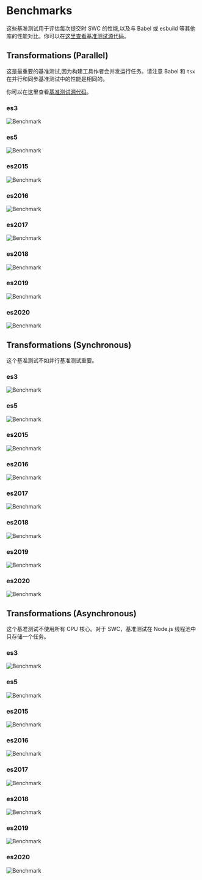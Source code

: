 
# Benchmarks

这些基准测试用于评估每次提交时 SWC 的性能,以及与 Babel 或 esbuild 等其他库的性能对比。你可以在[这里查看基准测试源代码](https://github.com/swc-project/swc/blob/main/.github/workflows/bench.yml)。

<Benchmark />

## Transformations (Parallel)

这是最重要的基准测试,因为构建工具作者会并发运行任务。请注意 Babel 和 `tsx` 在并行和同步基准测试中的性能是相同的。

你可以在这里查看[基准测试源代码](https://github.com/kdy1/benchmark-done-right)。

### es3

![Benchmark](https://raw.githubusercontent.com/kdy1/benchmark-done-right/main/images/transform/parallel/es3.png)

### es5

![Benchmark](https://raw.githubusercontent.com/kdy1/benchmark-done-right/main/images/transform/parallel/es5.png)

### es2015

![Benchmark](https://raw.githubusercontent.com/kdy1/benchmark-done-right/main/images/transform/parallel/es2015.png)

### es2016

![Benchmark](https://raw.githubusercontent.com/kdy1/benchmark-done-right/main/images/transform/parallel/es2016.png)

### es2017

![Benchmark](https://raw.githubusercontent.com/kdy1/benchmark-done-right/main/images/transform/parallel/es2017.png)

### es2018

![Benchmark](https://raw.githubusercontent.com/kdy1/benchmark-done-right/main/images/transform/parallel/es2018.png)

### es2019

![Benchmark](https://raw.githubusercontent.com/kdy1/benchmark-done-right/main/images/transform/parallel/es2019.png)

### es2020

![Benchmark](https://raw.githubusercontent.com/kdy1/benchmark-done-right/main/images/transform/parallel/es2020.png)

## Transformations (Synchronous)

这个基准测试不如并行基准测试重要。

### es3

![Benchmark](https://raw.githubusercontent.com/kdy1/benchmark-done-right/main/images/transform/sync/es3.png)

### es5

![Benchmark](https://raw.githubusercontent.com/kdy1/benchmark-done-right/main/images/transform/sync/es5.png)

### es2015

![Benchmark](https://raw.githubusercontent.com/kdy1/benchmark-done-right/main/images/transform/sync/es2015.png)

### es2016

![Benchmark](https://raw.githubusercontent.com/kdy1/benchmark-done-right/main/images/transform/sync/es2016.png)

### es2017

![Benchmark](https://raw.githubusercontent.com/kdy1/benchmark-done-right/main/images/transform/sync/es2017.png)

### es2018

![Benchmark](https://raw.githubusercontent.com/kdy1/benchmark-done-right/main/images/transform/sync/es2018.png)

### es2019

![Benchmark](https://raw.githubusercontent.com/kdy1/benchmark-done-right/main/images/transform/sync/es2019.png)

### es2020

![Benchmark](https://raw.githubusercontent.com/kdy1/benchmark-done-right/main/images/transform/sync/es2020.png)

## Transformations (Asynchronous)

这个基准测试不使用所有 CPU 核心。对于 SWC，基准测试在 Node.js 线程池中只存储一个任务。

### es3

![Benchmark](https://raw.githubusercontent.com/kdy1/benchmark-done-right/main/images/transform/async/es3.png)

### es5

![Benchmark](https://raw.githubusercontent.com/kdy1/benchmark-done-right/main/images/transform/async/es5.png)

### es2015

![Benchmark](https://raw.githubusercontent.com/kdy1/benchmark-done-right/main/images/transform/async/es2015.png)

### es2016

![Benchmark](https://raw.githubusercontent.com/kdy1/benchmark-done-right/main/images/transform/async/es2016.png)

### es2017

![Benchmark](https://raw.githubusercontent.com/kdy1/benchmark-done-right/main/images/transform/async/es2017.png)

### es2018

![Benchmark](https://raw.githubusercontent.com/kdy1/benchmark-done-right/main/images/transform/async/es2018.png)

### es2019

![Benchmark](https://raw.githubusercontent.com/kdy1/benchmark-done-right/main/images/transform/async/es2019.png)

### es2020

![Benchmark](https://raw.githubusercontent.com/kdy1/benchmark-done-right/main/images/transform/async/es2020.png)
